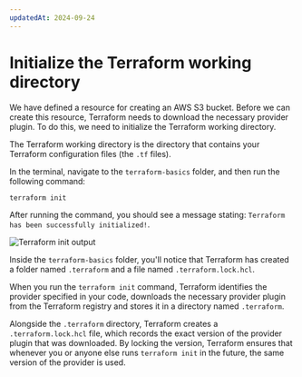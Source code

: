 ```yaml
---
updatedAt: 2024-09-24
---
```



<CourseContentLayout frontmatter={frontmatter}>

# Initialize the Terraform working directory

We have defined a resource for creating an AWS S3 bucket. Before we can create this resource, Terraform needs to download the necessary provider plugin. To do this, we need to initialize the Terraform working directory.

The Terraform working directory is the directory that contains your Terraform configuration files (the `.tf` files).

In the terminal, navigate to the `terraform-basics` folder, and then run the following command:

```sh
terraform init
```

After running the command, you should see a message stating: `Terraform has been successfully initialized!`.

![Terraform init output](/images/courses/terraform-for-beginners/terraform_init.jpg)

Inside the `terraform-basics` folder, you'll notice that Terraform has created a folder named `.terraform` and a file named `.terraform.lock.hcl`.

When you run the `terraform init` command, Terraform identifies the provider specified in your code, downloads the necessary provider plugin from the Terraform registry and stores it in a directory named `.terraform`.

Alongside the `.terraform` directory, Terraform creates a `.terraform.lock.hcl` file, which records the exact version of the provider plugin that was downloaded. By locking the version, Terraform ensures that whenever you or anyone else runs `terraform init` in the future, the same version of the provider is used.

</CourseContentLayout>
